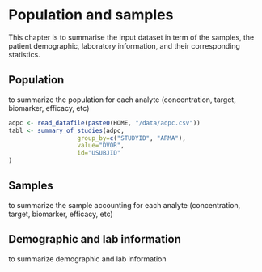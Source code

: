 

 

# Population and samples

This chapter is to summarise the input dataset in term of the samples, the patient demographic, 
laboratory information, and their corresponding statistics.  

## Population

to summarize the population for each analyte (concentration, target, biomarker, efficacy, etc)
 
```r

adpc <- read_datafile(paste0(HOME, "/data/adpc.csv"))
tabl <- summary_of_studies(adpc, 
                   group_by=c("STUDYID", "ARMA"), 
                   value="DVOR", 
                   id="USUBJID"
)


```

## Samples

to summarize the sample accounting for each analyte (concentration, target, biomarker, efficacy, etc)


## Demographic and lab information  

to summarize demographic and lab information


 
